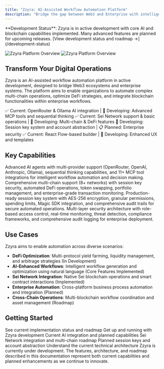 ```yaml
---
title: "Zzyra: AI-Assisted Workflow Automation Platform"
description: "Bridge the gap between Web3 and Enterprise with intelligent automation - Currently in Active Development"
---
```


<Alert type="info">
  **Development Status**: Zzyra is in active development with core AI and blockchain capabilities implemented. Many advanced features are planned for upcoming releases.
  [View development status and roadmap →](/development-status)
</Alert>

<img
  className='block dark:hidden'
  width={1000}
  height={1000}
  src='/images/hero-light.svg'
  alt='Zzyra Platform Overview'
/>
<img
  className='hidden dark:block'
  width={1000}
  height={1000}
  src='/images/hero-dark.svg'
  alt='Zzyra Platform Overview'
/>

## Transform Your Digital Operations

Zzyra is an AI-assisted workflow automation platform in active development, designed to bridge Web3 ecosystems and enterprise systems. The platform aims to enable organizations to automate complex multi-chain operations, optimize DeFi strategies, and integrate blockchain functionalities within enterprise workflows.

<CardGroup cols={2}>
  <Card
    title='AI Integration'
    icon='brain'
    href='/platform/ai-agents/overview'>
    ✅ Current: OpenRouter & Ollama AI integration | 🚧 Developing: Advanced MCP tools and sequential thinking
  </Card>
  <Card
    title='Blockchain Foundation'
    icon='link'
    href='/platform/blockchain/overview'>
    ✅ Current: Sei Network support & basic operations | 🚧 Developing: Multi-chain & DeFi features
  </Card>
  <Card
    title='Security Framework'
    icon='shield-check'
    href='/platform/security/session-keys'>
    🚧 Developing: Session key system and account abstraction | 📋 Planned: Enterprise security
  </Card>
  <Card
    title='Visual Workflow Builder'
    icon='diagram-project'
    href='/developers/first-workflow'>
    ✅ Current: React Flow-based builder | 🚧 Developing: Enhanced UX and templates
  </Card>
</CardGroup>

## Key Capabilities

<AccordionGroup>
  <Accordion title='AI-Powered Automation' icon='brain'>
    Advanced AI agents with multi-provider support (OpenRouter, OpenAI, Anthropic, Ollama),
    sequential thinking capabilities, and 11+ MCP tool integrations for intelligent
    workflow automation and decision making.
  </Accordion>

  <Accordion title='Blockchain & DeFi' icon='bitcoin'>
    Comprehensive multi-chain support (8+ networks) with session key security,
    automated DeFi operations, token swapping, portfolio management, and
    enterprise-grade transaction monitoring.
  </Accordion>

  <Accordion title='Account Abstraction' icon='shield'>
    Production-ready session key system with AES-256 encryption, granular permissions,
    spending limits, Magic SDK integration, and comprehensive audit trails for
    secure automated operations.
  </Accordion>

  <Accordion title='Enterprise Security' icon='building'>
    Multi-layer security architecture with role-based access control, real-time
    monitoring, threat detection, compliance frameworks, and comprehensive
    audit logging for enterprise deployment.
  </Accordion>
</AccordionGroup>

## Use Cases

Zzyra aims to enable automation across diverse scenarios:

- **DeFi Optimization**: Multi-protocol yield farming, liquidity management, and arbitrage strategies (In Development)
- **AI-Enhanced Workflows**: Intelligent workflow generation and optimization using natural language (Core Features Implemented)
- **Sei Network Integration**: Native Sei blockchain operations and smart contract interactions (Implemented)
- **Enterprise Automation**: Cross-platform business process automation and integration (Planned)
- **Cross-Chain Operations**: Multi-blockchain workflow coordination and asset management (Roadmap)

## Getting Started

<CardGroup cols={3}>
  <Card title='Development Status' icon='info' href='/development-status'>
    See current implementation status and roadmap
  </Card>
  <Card title='Quick Start' icon='rocket' href='/quickstart'>
    Get up and running with Zzyra development
  </Card>
  <Card title='AI Features' icon='brain' href='/platform/ai-agents/overview'>
    Current AI integration and planned capabilities
  </Card>
  <Card title='Blockchain Support' icon='link' href='/platform/blockchain/overview'>
    Sei Network integration and multi-chain roadmap
  </Card>
  <Card title='Security Roadmap' icon='key' href='/platform/security/session-keys'>
    Planned session keys and account abstraction
  </Card>
  <Card
    title='Architecture'
    icon='chart-network'
    href='/platform/architecture/overview'>
    Understand the current technical architecture
  </Card>
</CardGroup>

<Note>
  Zzyra is currently under development. The features, architecture, and roadmap
  described in this documentation represent both current capabilities and planned
  enhancements as we continue to innovate.
</Note>
